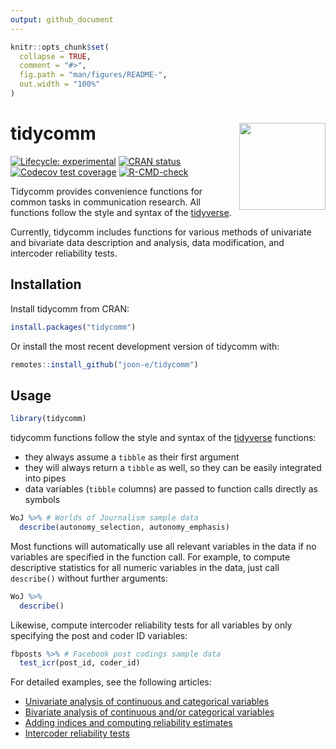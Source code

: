```yaml
---
output: github_document
---
```


```r
knitr::opts_chunk$set(
  collapse = TRUE,
  comment = "#>",
  fig.path = "man/figures/README-",
  out.width = "100%"
)
```
# tidycomm <img src='man/figures/logo.png' align="right" height="138.5" />

<!-- badges: start -->
[![Lifecycle: experimental](https://img.shields.io/badge/lifecycle-experimental-orange.svg)](https://lifecycle.r-lib.org/articles/stages.html#experimental-1)
[![CRAN status](https://www.r-pkg.org/badges/version/tidycomm)](https://CRAN.R-project.org/package=tidycomm)
[![Codecov test coverage](https://codecov.io/gh/joon-e/tidycomm/branch/master/graph/badge.svg)](https://codecov.io/gh/joon-e/tidycomm?branch=master)
[![R-CMD-check](https://github.com/joon-e/tidycomm/workflows/R-CMD-check/badge.svg)](https://github.com/joon-e/tidycomm/actions)
<!-- badges: end -->

Tidycomm provides convenience functions for common tasks in communication research. All functions follow the style and syntax of the [tidyverse](https://www.tidyverse.org/).

Currently, tidycomm includes functions for various methods of univariate and bivariate data description and analysis, data modification, and intercoder reliability tests. 

## Installation

Install tidycomm from CRAN:

```r
install.packages("tidycomm")
```

Or install the most recent development version of tidycomm with:

```r
remotes::install_github("joon-e/tidycomm")
```

## Usage

```r
library(tidycomm)
```

tidycomm functions follow the style and syntax of the [tidyverse](https://www.tidyverse.org/) functions:

- they always assume a `tibble` as their first argument
- they will always return a `tibble` as well, so they can be easily integrated into pipes
- data variables (`tibble` columns) are passed to function calls directly as symbols

```r
WoJ %>% # Worlds of Journalism sample data
  describe(autonomy_selection, autonomy_emphasis)
```

Most functions will automatically use all relevant variables in the data if no variables are specified in the function call. For example, to compute descriptive statistics for all numeric variables in the data, just call `describe()` without further arguments:

```r
WoJ %>% 
  describe()
```

Likewise, compute intercoder reliability tests for all variables by only specifying the post and coder ID variables:

```r
fbposts %>% # Facebook post codings sample data
  test_icr(post_id, coder_id)
```

For detailed examples, see the following articles:

* [Univariate analysis of continuous and categorical variables](https://joon-e.github.io/tidycomm/articles/v01_univariate.html)
* [Bivariate analysis of continuous and/or categorical variables](https://joon-e.github.io/tidycomm/articles/v02_bivariate.html)
* [Adding indices and computing reliability estimates](https://joon-e.github.io/tidycomm/articles/v03_reliability.html)
* [Intercoder reliability tests](https://joon-e.github.io/tidycomm/articles/v04_icr.html)
